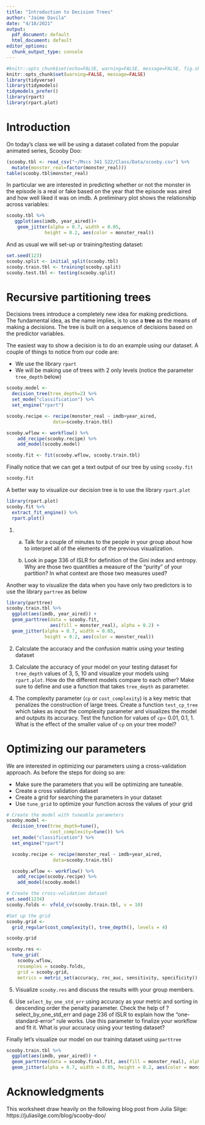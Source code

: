 ```yaml
---
title: "Introduction to Decision Trees"
author: "Jaime Davila"
date: "4/18/2021"
output:
  pdf_document: default
  html_document: default
editor_options: 
  chunk_output_type: console
---
```


```r
#knitr::opts_chunk$set(echo=FALSE, warning=FALSE, message=FALSE, fig.show="hide", results=FALSE)
knitr::opts_chunk$set(warning=FALSE, message=FALSE)
library(tidyverse)
library(tidymodels)
tidymodels_prefer()
library(rpart)
library(rpart.plot)
```

# Introduction

On today's class we will be using a dataset collated from the popular animated series, Scooby Doo:

```r
(scooby.tbl <- read_csv("~/Mscs 341 S22/Class/Data/scooby.csv") %>%
  mutate(monster_real=factor(monster_real)))
table(scooby.tbl$monster_real)
```

In particular we are interested in predicting whether or not the monster in the episode is a real or fake based on the year that the episode was aired and how well liked it was on imdb. A preliminary plot shows the relationship across variables:


```r
scooby.tbl %>%
   ggplot(aes(imdb, year_aired))+
    geom_jitter(alpha = 0.7, width = 0.05, 
              height = 0.2, aes(color = monster_real))
```

And as usual we will set-up or training/testing dataset:

```r
set.seed(123)
scooby.split <- initial_split(scooby.tbl)
scooby.train.tbl <- training(scooby.split)
scooby.test.tbl <- testing(scooby.split)
```

# Recursive partitioning trees

Decisions trees introduce a completely new idea for making predictions. The fundamental  idea, as the name implies, is to use a **tree** as the means of making a decisions. The tree is built on a sequence of decisions based on the predictor variables. 

The easiest way to show a decision is to do an example using our dataset. A couple of things to notice from our code are:

* We use the library `rpart` 
* We will be making use of trees with 2 only levels (notice the parameter `tree_depth` below)

```r
scooby.model <-
  decision_tree(tree_depth=2) %>%
  set_mode("classification") %>%
  set_engine("rpart")

scooby.recipe <- recipe(monster_real ~ imdb+year_aired,
                 data=scooby.train.tbl)

scooby.wflow <- workflow() %>%
    add_recipe(scooby.recipe) %>%
    add_model(scooby.model) 

scooby.fit <- fit(scooby.wflow, scooby.train.tbl)
```

Finally notice that we can get a text output of our tree by using `scooby.fit`

```r
scooby.fit
```

A better way to visualize our decision tree is to use the library `rpart.plot`

```r
library(rpart.plot)
scooby.fit %>%
  extract_fit_engine() %>%
  rpart.plot()
```

1. 
    a. Talk for a couple of minutes to the people in your group about how to interpret all of the elements of the previous visualization.

    b. Look in page 336 of ISLR for definition of the Gini index and entropy. Why are those two quantities a measure of the "purity" of your partition? In what context are those two measures used?


Another way to visualize the data when you have only two predictors is to use the library `partree` as below

```r
library(parttree)
scooby.train.tbl %>%
  ggplot(aes(imdb, year_aired)) +
  geom_parttree(data = scooby.fit, 
                aes(fill = monster_real), alpha = 0.2) +
  geom_jitter(alpha = 0.7, width = 0.05, 
              height = 0.2, aes(color = monster_real))
```

2. Calculate the accuracy and the confusion matrix using your testing dataset

3. Calculate the accuracy of your model on your testing dataset for `tree_depth` values of 3, 5, 10 and visualize your models using `rpart.plot`. How do the different models compare to each other? Make sure to define and use a function that takes `tree_depth` as parameter.

4. The complexity parameter (`cp` or `cost_complexity`) is a key metric that penalizes the construction of large trees. Create a function `test_cp_tree` which takes as input the complexity parameter and visualizes the model and outputs its accuracy. Test the function for values of `cp`= 0.01, 0.1, 1. What is the effect of the smaller value of `cp` on your tree model?

# Optimizing our parameters

We are interested in optimizing our parameters using a cross-validation approach. As before the steps for doing so are:

* Make sure the parameters that you will be optimizing are tuneable.
* Create a cross validation dataset
* Create a grid for searching the parameters in your dataset
* Use `tune_grid` to optimize your function across the values of your grid

```r
# Create the model with tuneable parameters
scooby.model <-
  decision_tree(tree_depth=tune(),
                cost_complexity=tune()) %>%
  set_mode("classification") %>%
  set_engine("rpart")

  scooby.recipe <- recipe(monster_real ~ imdb+year_aired,
                 data=scooby.train.tbl)

  scooby.wflow <- workflow() %>%
    add_recipe(scooby.recipe) %>%
    add_model(scooby.model) 
```


```r
# Create the cross-validation dataset
set.seed(1234)
scooby.folds <- vfold_cv(scooby.train.tbl, v = 10)

```

```r
#Set up the grid
scooby.grid <- 
  grid_regular(cost_complexity(), tree_depth(), levels = 4)

scooby.grid
```

```r
scooby.res <-
  tune_grid(
    scooby.wflow,
    resamples = scooby.folds,
    grid = scooby.grid,
    metrics = metric_set(accuracy, roc_auc, sensitivity, specificity))

```

5. Visualize `scooby.res` and discuss the results with your group members.

6. Use `select_by_one_std_err` using accuracy as your metric and sorting in descending order the penalty parameter. Check the help of ?select_by_one_std_err and page 236 of ISLR to explain how the "one-standard-error" rule works. Use this parameter to finalize your workflow and fit it. What is your accuracy using your testing dataset?

Finally let's visualize our model on our training dataset using `parttree`

```r
scooby.train.tbl %>%
  ggplot(aes(imdb, year_aired)) +
  geom_parttree(data = scooby.final.fit, aes(fill = monster_real), alpha = 0.2) +
  geom_jitter(alpha = 0.7, width = 0.05, height = 0.2, aes(color = monster_real))
```

# Acknowledgments

This worksheet draw heavily on the following blog post from Julia Silge: https://juliasilge.com/blog/scooby-doo/


